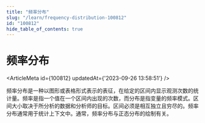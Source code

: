 ```yaml
---
title: "频率分布"
slug: "/learn/frequency-distribution-100812"
id: "100812"
hide_table_of_contents: true
---
```



# 频率分布

<ArticleMeta id={100812} updatedAt={'2023-09-26 13:58:51'} />
<div className='border-solid border-b border-t-0 my-4 border-[var(--ifm-color-gray-300)]' />

频率分布是一种以图形或表格形式表示的表征，在给定的区间内显示观测次数的统计量。频率是指一个值在一个区间内出现的次数，而分布是指变量的频率模式。区间大小取决于所分析的数据和分析师的目标。区间必须是相互独立且穷尽的。频率分布通常用于统计上下文中。通常，频率分布与正态分布的绘制有关。
